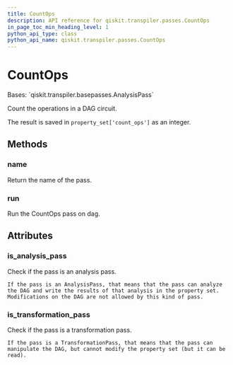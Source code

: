 ```yaml
---
title: CountOps
description: API reference for qiskit.transpiler.passes.CountOps
in_page_toc_min_heading_level: 1
python_api_type: class
python_api_name: qiskit.transpiler.passes.CountOps
---
```


# CountOps

<Class id="qiskit.transpiler.passes.CountOps" isDedicatedPage={true} github="https://github.com/qiskit/qiskit/tree/stable/0.19/qiskit/transpiler/passes/analysis/count_ops.py" signature="CountOps(*args, **kwargs)" modifiers="class">
  Bases: `qiskit.transpiler.basepasses.AnalysisPass`

  Count the operations in a DAG circuit.

  The result is saved in `property_set['count_ops']` as an integer.

  ## Methods

  <span id="qiskit-transpiler-passes-countops-name" />

  ### name

  <Function id="qiskit.transpiler.passes.CountOps.name" signature="CountOps.name()">
    Return the name of the pass.
  </Function>

  <span id="qiskit-transpiler-passes-countops-run" />

  ### run

  <Function id="qiskit.transpiler.passes.CountOps.run" signature="CountOps.run(dag)">
    Run the CountOps pass on dag.
  </Function>

  ## Attributes

  ### is\_analysis\_pass

  <Attribute id="qiskit.transpiler.passes.CountOps.is_analysis_pass">
    Check if the pass is an analysis pass.

    If the pass is an AnalysisPass, that means that the pass can analyze the DAG and write the results of that analysis in the property set. Modifications on the DAG are not allowed by this kind of pass.
  </Attribute>

  ### is\_transformation\_pass

  <Attribute id="qiskit.transpiler.passes.CountOps.is_transformation_pass">
    Check if the pass is a transformation pass.

    If the pass is a TransformationPass, that means that the pass can manipulate the DAG, but cannot modify the property set (but it can be read).
  </Attribute>
</Class>

